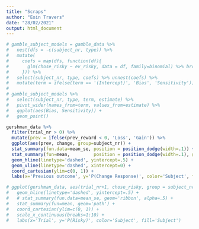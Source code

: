 ```yaml
---
title: "Scraps"
author: "Eoin Travers"
date: "28/02/2021"
output: html_document
---
```




```r
# gamble_subject_models = gamble_data %>%
#   nest(dfs = -c(subject_nr, type)) %>%
#   mutate(
#     coefs = map(dfs, function(df){
#       glm(chose_risky ~ ev_risky, data = df, family=binomial) %>% broom::tidy()
#     })) %>%
#   select(subject_nr, type, coefs) %>% unnest(coefs) %>%
#   mutate(term = ifelse(term == '(Intercept)', 'Bias', 'Sensitivity'))
# 
# gamble_subject_models %>%
#   select(subject_nr, type, term, estimate) %>%
#   pivot_wider(names_from=term, values_from=estimate) %>%
#   ggplot(aes(Bias, Sensitivity)) +
#   geom_point()
```



```r
gershman_data %>%
  filter(trial_nr > 0) %>%
  mutate(prev = ifelse(prev_reward < 0, 'Loss', 'Gain')) %>%
  ggplot(aes(prev, change, group=subject_nr)) +
  stat_summary(fun.data=mean_se, position = position_dodge(width=.1)) +
  stat_summary(fun=mean,         position = position_dodge(width=.1), geom='path') +
  geom_hline(linetype='dashed', yintercept=.5) +
  geom_vline(linetype='dashed', xintercept=0) +
  coord_cartesian(ylim=c(0, 1)) +
  labs(x='Previous outcome', y='P(Change Response)', color='Subject', fill='Subject')
```

```r
# ggplot(gershman_data, aes(trial_nr+1, chose_risky, group = subject_nr)) +
#   geom_hline(linetype='dashed', yintercept=.5) +
#   # stat_summary(fun.data=mean_se, geom='ribbon', alpha=.5) +
#   stat_summary(fun=mean, geom='path') +
#   coord_cartesian(ylim=c(0, 1)) +
#   scale_x_continuous(breaks=1:10) +
#   labs(x='Trial', y='P(Risky)', color='Subject', fill='Subject')
```

